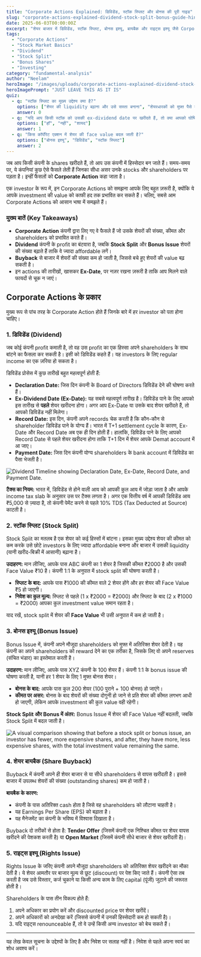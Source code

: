 ```yaml
---
title: "Corporate Actions Explained: डिविडेंड, स्टॉक स्प्लिट और बोनस की पूरी गाइड"
slug: "corporate-actions-explained-dividend-stock-split-bonus-guide-hindi"
date: 2025-06-03T00:00:00Z
excerpt: "शेयर बाजार में डिविडेंड, स्टॉक स्प्लिट, बोनस इश्यू, बायबैक और राइट्स इश्यू जैसे Corporate Actions का क्या मतलब है? जानें ये आपके investment को कैसे प्रभावित करते हैं।"
tags:
  - "Corporate Actions"
  - "Stock Market Basics"
  - "Dividend"
  - "Stock Split"
  - "Bonus Shares"
  - "Investing"
category: "fundamental-analysis"
author: "Neelam"
heroImage: "/images/uploads/corporate-actions-explained-dividend-stock-split-bonus-guide-hindi/hero-image.jpg"
heroImagePrompt: "JUST LEAVE THIS AS IT IS"
quiz:
  - q: "स्टॉक स्प्लिट का मुख्य उद्देश्य क्या है?"
    options: ["शेयर की liquidity बढ़ाना और उसे सस्ता बनाना", "शेयरधारकों को मुफ्त पैसे देना", "कंपनी का मुनाफा बढ़ाना"]
    answer: 0
  - q: "यदि आप किसी स्टॉक को उसकी ex-dividend date पर खरीदते हैं, तो क्या आपको घोषित डिविडेंड मिलेगा?"
    options: ["हाँ", "नहीं", "शायद"]
    answer: 1
  - q: "किस कॉर्पोरेट एक्शन में शेयर की face value बदल जाती है?"
    options: ["बोनस इश्यू", "डिविडेंड", "स्टॉक स्प्लिट"]
    answer: 2
---
```


जब आप किसी कंपनी के shares खरीदते हैं, तो आप उस कंपनी में हिस्सेदार बन जाते हैं। समय-समय पर, ये कंपनियां कुछ ऐसे फैसले लेती हैं जिनका सीधा असर उनके stocks और shareholders पर पड़ता है। इन्हीं फैसलों को **Corporate Action** कहा जाता है।

एक investor के रूप में, इन Corporate Actions को समझना आपके लिए बहुत ज़रूरी है, क्योंकि ये आपके investment की value को काफी हद तक प्रभावित कर सकते हैं। चलिए, सबसे आम Corporate Actions को आसान भाषा में समझते हैं।

### मुख्य बातें (Key Takeaways)

*   **Corporate Action** कंपनी द्वारा लिए गए वे फैसले हैं जो उसके शेयरों की संख्या, कीमत और shareholders को प्रभावित करते हैं।
*   **Dividend** कंपनी के profit का बंटवारा है, जबकि **Stock Split** और **Bonus Issue** शेयरों की संख्या बढ़ाते हैं ताकि वे ज्यादा affordable लगें।
*   **Buyback** से बाजार में शेयरों की संख्या कम हो जाती है, जिससे बचे हुए शेयरों की value बढ़ सकती है।
*   इन actions की तारीखों, खासकर **Ex-Date**, पर नज़र रखना ज़रूरी है ताकि आप मिलने वाले फायदों से चूक न जाएं।

## Corporate Actions के प्रकार

मुख्य रूप से पांच तरह के Corporate Action होते हैं जिनके बारे में हर investor को पता होना चाहिए।

### 1. डिविडेंड (Dividend)

जब कोई कंपनी profit कमाती है, तो वह उस profit का एक हिस्सा अपने shareholders के साथ बांटने का फैसला कर सकती है। इसी को डिविडेंड कहते हैं। यह investors के लिए regular income का एक ज़रिया हो सकता है।

डिविडेंड प्रोसेस में कुछ तारीखें बहुत महत्वपूर्ण होती हैं:

*   **Declaration Date:** जिस दिन कंपनी के Board of Directors डिविडेंड देने की घोषणा करते हैं।
*   **Ex-Dividend Date (Ex-Date):** यह सबसे महत्वपूर्ण तारीख है। डिविडेंड पाने के लिए आपको इस तारीख से **पहले** शेयर खरीदना होगा। अगर आप Ex-Date या उसके बाद शेयर खरीदते हैं, तो आपको डिविडेंड नहीं मिलेगा।
*   **Record Date:** इस दिन, कंपनी अपने records चेक करती है कि कौन-कौन से shareholder डिविडेंड पाने के योग्य हैं। भारत में T+1 settlement cycle के कारण, Ex-Date और Record Date अब एक ही दिन होती हैं। हालांकि, डिविडेंड पाने के लिए आपको Record Date से पहले शेयर खरीदना होगा ताकि T+1 दिन में शेयर आपके Demat account में आ जाए।
*   **Payment Date:** जिस दिन कंपनी योग्य shareholders के bank account में डिविडेंड का पैसा भेजती है।

![Dividend Timeline showing Declaration Date, Ex-Date, Record Date, and Payment Date.](/images/uploads/corporate-actions-explained-dividend-stock-split-bonus-guide-hindi/dividend-timeline.png)

**टैक्स का नियम:** भारत में, डिविडेंड से होने वाली आय को आपकी कुल आय में जोड़ा जाता है और आपके income tax slab के अनुसार उस पर टैक्स लगता है। अगर एक वित्तीय वर्ष में आपकी डिविडेंड आय ₹5,000 से ज़्यादा है, तो कंपनी पेमेंट करने से पहले 10% TDS (Tax Deducted at Source) काटती है।

### 2. स्टॉक स्प्लिट (Stock Split)

Stock Split का मतलब है एक शेयर को कई हिस्सों में बांटना। इसका मुख्य उद्देश्य शेयर की कीमत को कम करके उसे छोटे investors के लिए ज्यादा affordable बनाना और बाजार में उसकी liquidity (यानी खरीद-बिक्री में आसानी) बढ़ाना है।

**उदाहरण:** मान लीजिए, आपके पास ABC कंपनी का 1 शेयर है जिसकी कीमत ₹2000 है और उसकी Face Value ₹10 है। कंपनी 1:1 के अनुपात में stock split की घोषणा करती है।

*   **स्प्लिट के बाद:** आपके पास ₹1000 की कीमत वाले 2 शेयर होंगे और हर शेयर की Face Value ₹5 हो जाएगी।
*   **निवेश का कुल मूल्य:** स्प्लिट से पहले (1 x ₹2000 = ₹2000) और स्प्लिट के बाद (2 x ₹1000 = ₹2000) आपका कुल investment value समान रहता है।

याद रखें, stock split में शेयर की **Face Value** भी उसी अनुपात में कम हो जाती है।

### 3. बोनस इश्यू (Bonus Issue)

Bonus Issue में, कंपनी अपने मौजूदा shareholders को मुफ्त में अतिरिक्त शेयर देती है। यह कंपनी का अपने shareholders को reward देने का एक तरीका है, जिसके लिए वो अपने reserves (संचित भंडार) का इस्तेमाल करती है।

**उदाहरण:** मान लीजिए, आपके पास XYZ कंपनी के 100 शेयर हैं। कंपनी 1:1 के bonus issue की घोषणा करती है, यानी हर 1 शेयर के लिए 1 मुफ्त बोनस शेयर।

*   **बोनस के बाद:** आपके पास कुल 200 शेयर (100 पुराने + 100 बोनस) हो जाएंगे।
*   **कीमत पर असर:** बोनस के बाद शेयरों की संख्या दोगुनी हो जाने से प्रति शेयर की कीमत लगभग आधी हो जाएगी, लेकिन आपके investment की कुल value वही रहेगी।

**Stock Split और Bonus में अंतर:** Bonus Issue में शेयर की Face Value नहीं बदलती, जबकि Stock Split में बदल जाती है।

![A visual comparison showing that before a stock split or bonus issue, an investor has fewer, more expensive shares, and after, they have more, less expensive shares, with the total investment value remaining the same.](/images/uploads/corporate-actions-explained-dividend-stock-split-bonus-guide-hindi/split-bonus-comparison.png)

### 4. शेयर बायबैक (Share Buyback)

Buyback में कंपनी अपने ही शेयर बाजार से या सीधे shareholders से वापस खरीदती है। इससे बाजार में उपलब्ध शेयरों की संख्या (outstanding shares) कम हो जाती है।

**बायबैक के कारण:**
*   कंपनी के पास अतिरिक्त cash होता है जिसे वह shareholders को लौटाना चाहती है।
*   यह Earnings Per Share (EPS) को बढ़ाता है।
*   यह मैनेजमेंट का कंपनी के भविष्य में विश्वास दिखाता है।

Buyback दो तरीकों से होता है: **Tender Offer** (जिसमें कंपनी एक निश्चित कीमत पर शेयर वापस खरीदने की पेशकश करती है) या **Open Market** (जिसमें कंपनी सीधे बाजार से शेयर खरीदती है)।

### 5. राइट्स इश्यू (Rights Issue)

Rights Issue के जरिए कंपनी अपने मौजूदा shareholders को अतिरिक्त शेयर खरीदने का मौका देती है। ये शेयर आमतौर पर बाजार मूल्य से छूट (discount) पर पेश किए जाते हैं। कंपनी ऐसा तब करती है जब उसे विस्तार, कर्ज चुकाने या किसी अन्य काम के लिए capital (पूंजी) जुटाने की जरूरत होती है।

Shareholders के पास तीन विकल्प होते हैं:
1.  अपने अधिकार का प्रयोग करें और discounted price पर शेयर खरीदें।
2.  अपने अधिकारों को अनदेखा करें (जिससे कंपनी में उनकी हिस्सेदारी कम हो सकती है)।
3.  यदि राइट्स renounceable हैं, तो वे उन्हें किसी अन्य investor को बेच सकते हैं।

---

यह लेख केवल सूचना के उद्देश्यों के लिए है और निवेश पर सलाह नहीं है। निवेश से पहले अपना स्वयं का शोध अवश्य करें।
